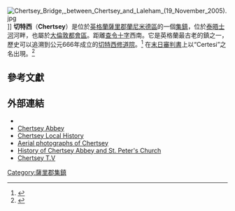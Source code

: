 {{for|其他同名地區|切特西 (魁北克)|切特西 (新西蘭)}}
{{Infobox UK place 
|country =                 英格蘭
|official_name=            Chertsey
|static_image_name=Chertrsey Road2.jpg
|static_image_caption=切特西的一片商業區
|static_image_2_name=Guildford Street - geograph.org.uk - 1345837.jpg
|static_image_2_caption=購物街吉爾福德街（Guildford Street）
|population =              15967
| population_ref =      <ref>{{cite web |author=Neighbourhood Statistics |url=http://neighbourhood.statistics.gov.uk/dissemination/LeadAreaSearch.do?a=7&i=1001&m=0&enc=1&areaSearchText=chertsey&areaSearchType=14&extendedList=false&searchAreas=Search |title=Census data |publisher=Neighbourhood.statistics.gov.uk |date= |accessdate=2013-08-27 |archive-url=https://web.archive.org/web/20130522205028/http://neighbourhood.statistics.gov.uk/dissemination/LeadAreaSearch.do?a=7&i=1001&m=0&enc=1&areaSearchText=chertsey&areaSearchType=14&extendedList=false&searchAreas=Search |archive-date=2013-05-22 |dead-url=yes }}</ref>
|shire_district=           [[蘭尼米德區|蘭尼米德區]]
|shire_county=             [[薩里郡|薩里郡]]
|region=                   東南英格蘭
|constituency_westminster= [[蘭尼米德和韋布里奇_(英國國會選區)|蘭尼米德和韋布里奇]]
|post_town=                CHERTSEY
|postcode_district =       KT16
|postcode_area=            KT   
|dial_code=                01932
|os_grid_reference=        TQ039667
|latitude=                 51.3902
|longitude=                -0.5074
}}

[[File:Chertsey_Bridge,_between_Chertsey_and_Laleham_(19_November_2005).jpg|thumbnail]]]]
'''切特西'''（'''Chertsey'''）是位於[[英格蘭|英格蘭]][[薩里郡|薩里郡]][[蘭尼米德區|蘭尼米德區]]的一個[[集鎮|集鎮]]，位於[[泰晤士河|泰晤士河]]河畔，也屬於[[大倫敦都會區|大倫敦都會區]]。距離[[查令十字|查令十字]]西南{{convert|29|km}}。它是英格蘭最古老的鎮之一，歷史可以追溯到公元666年成立的[[切特西修道院|切特西修道院]]。<ref name=malden>{{cite web |url=http://www.british-history.ac.uk/report.aspx?compid=42997 |title=Parishes: Chertsey |author=H.E. Malden (editor) |publisher=Institute of Historical Research |year=1911 |work=A History of the County of Surrey: Volume 3 |accessdate=15 November 2012 |archive-date=2014-10-27 |archive-url=https://web.archive.org/web/20141027194240/http://www.british-history.ac.uk/report.aspx?compid=42997 |dead-url=no }}</ref> 在[[末日審判書|末日審判書]]上以“Certesi”之名出現。<ref>{{cite web |url=http://www.domesdaymaps.com/surrnames.htm |title=Surrey Domesday Book |publisher=Web.archive.org |date=2008-05-30 |accessdate=2013-08-27 |deadurl=yes |archiveurl=https://web.archive.org/web/20080530012747/http://www.domesdaymaps.com/surrnames.htm |archivedate=2008-05-30 }}</ref>

==參考文獻==

{{Reflist|2}}

==外部連結==
*{{Official website|http://www.chertsey.com/ }}
*[https://web.archive.org/web/20160303183859/http://www.chobham.info/chertsey.htm Chertsey Abbey]
*[https://web.archive.org/web/20070715002808/http://www.chertseylocal.co.uk/History/index.php Chertsey Local History]
*[https://web.archive.org/web/20150402154614/http://www.surreyproperty.com/chertsey-aerial-photographs.html Aerial photographs of Chertsey]
*[https://web.archive.org/web/20160303165256/http://stpeterschertsey.org.uk/history History of Chertsey Abbey and St. Peter's Church]
*[http://www.youtube.com/user/chertseyTV Chertsey T.V] {{Wayback|url=http://www.youtube.com/user/chertseyTV |date=20201205230119 }}

{{Authority control}}
{{DEFAULTSORT:Chertsey}}
[[Category:薩里郡集鎮|Category:薩里郡集鎮]]